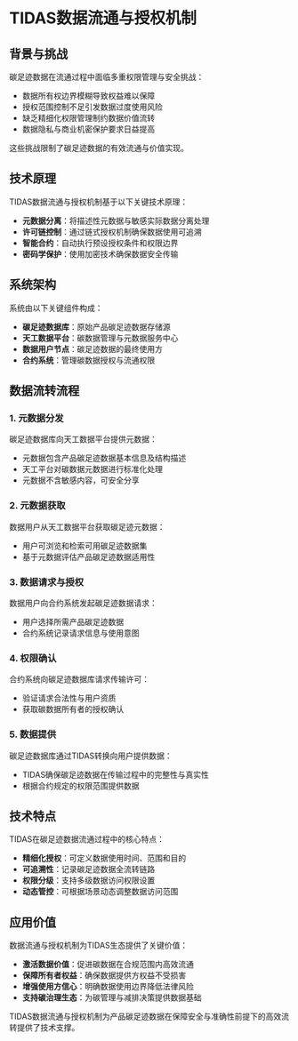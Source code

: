 # TIDAS数据流通与授权机制

## 背景与挑战

碳足迹数据在流通过程中面临多重权限管理与安全挑战：

- 数据所有权边界模糊导致权益难以保障
- 授权范围控制不足引发数据过度使用风险
- 缺乏精细化权限管理制约数据价值流转
- 数据隐私与商业机密保护要求日益提高

这些挑战限制了碳足迹数据的有效流通与价值实现。

## 技术原理

TIDAS数据流通与授权机制基于以下关键技术原理：

- **元数据分离**：将描述性元数据与敏感实际数据分离处理
- **许可链控制**：通过链式授权机制确保数据使用可追溯
- **智能合约**：自动执行预设授权条件和权限边界
- **密码学保护**：使用加密技术确保数据安全传输

## 系统架构

系统由以下关键组件构成：

- **碳足迹数据库**：原始产品碳足迹数据存储源
- **天工数据平台**：碳数据管理与元数据服务中心
- **数据用户节点**：碳足迹数据的最终使用方
- **合约系统**：管理碳数据授权与流通权限

## 数据流转流程


<TidasImage filename="TIDAS-permission-control.svg" />

### 1. 元数据分发

碳足迹数据库向天工数据平台提供元数据：

- 元数据包含产品碳足迹数据基本信息及结构描述
- 天工平台对碳数据元数据进行标准化处理
- 元数据不含敏感内容，可安全分享

### 2. 元数据获取

数据用户从天工数据平台获取碳足迹元数据：

- 用户可浏览和检索可用碳足迹数据集
- 基于元数据评估产品碳足迹数据适用性

### 3. 数据请求与授权

数据用户向合约系统发起碳足迹数据请求：

- 用户选择所需产品碳足迹数据
- 合约系统记录请求信息与使用意图

### 4. 权限确认

合约系统向碳足迹数据库请求传输许可：

- 验证请求合法性与用户资质
- 获取碳数据所有者的授权确认

### 5. 数据提供

碳足迹数据库通过TIDAS转换向用户提供数据：

- TIDAS确保碳足迹数据在传输过程中的完整性与真实性
- 根据合约规定的权限范围提供数据

## 技术特点

TIDAS在碳足迹数据流通过程中的核心特点：

- **精细化授权**：可定义数据使用时间、范围和目的
- **可追溯性**：记录碳足迹数据全流转链路
- **权限分级**：支持多级数据访问权限设置
- **动态管控**：可根据场景动态调整数据访问范围

## 应用价值

数据流通与授权机制为TIDAS生态提供了关键价值：

- **激活数据价值**：促进碳数据在合规范围内高效流通
- **保障所有者权益**：确保数据提供方权益不受损害
- **增强使用方信心**：明确数据使用边界降低法律风险
- **支持碳治理生态**：为碳管理与减排决策提供数据基础

TIDAS数据流通与授权机制为产品碳足迹数据在保障安全与准确性前提下的高效流转提供了技术支撑。